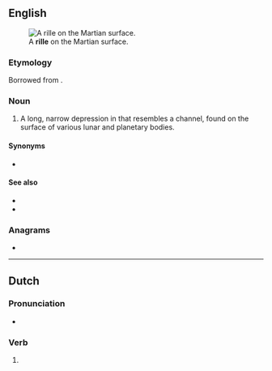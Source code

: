 {{also|Rille}}
==English==
[[Image:PIA08598 modest.jpg|thumb|A '''rille''' on the Martian surface.]]

===Etymology===
Borrowed from {{bor|en|de|Rille||channel}}.

===Noun===
{{en-noun}}

# {{lb|en|planetology}} A long, narrow depression in that resembles a channel, found on the surface of various lunar and planetary bodies.

====Synonyms====
* {{l|en|rima}}

====See also====
* {{l|en|mare}}
* {{l|en|graben}}

===Anagrams===
* {{anagrams|en|a=eillr|iller}}

----

==Dutch==

===Pronunciation===
* {{audio|nl|Nl-rille.ogg|Audio}}

===Verb===
{{head|nl|verb form}}

# {{nl-verb form of|n=sg|t=pres|m=subj|rillen}}